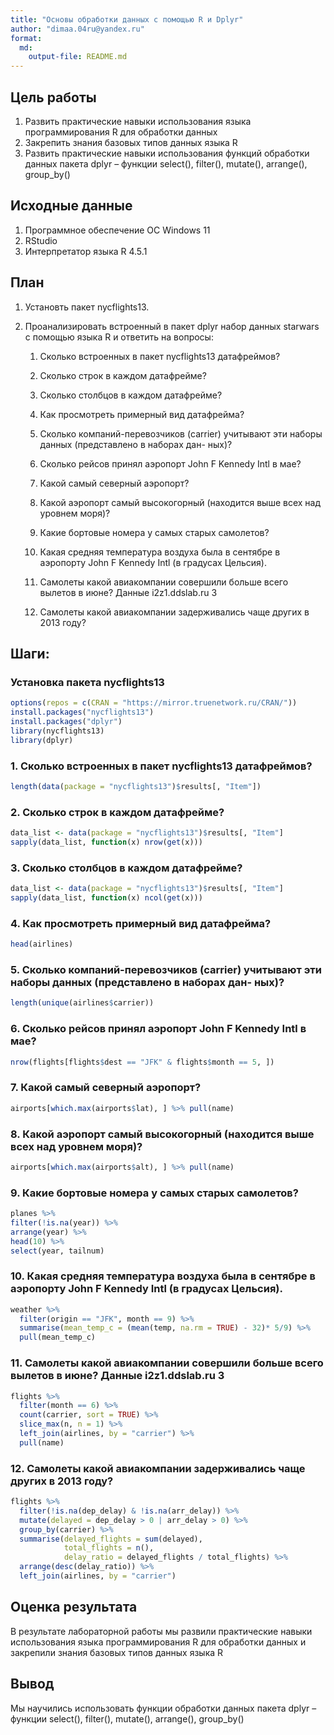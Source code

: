 ```yaml
---
title: "Основы обработки данных с помощью R и Dplyr"
author: "dimaa.04ru@yandex.ru"
format: 
  md:
    output-file: README.md
---
```


## Цель работы

1.  Развить практические навыки использования языка программирования R для обработки данных
2.  Закрепить знания базовых типов данных языка R
3.  Развить практические навыки использования функций обработки данных пакета dplyr – функции select(), filter(), mutate(), arrange(), group_by()

## Исходные данные

1.  Программное обеспечение ОС Windows 11 
2.  RStudio
3.  Интерпретатор языка R 4.5.1

## План

1.  Установть пакет nycflights13.

2.  Проанализировать встроенный в пакет dplyr набор данных starwars с помощью языка R и ответить на вопросы:

    1.  Сколько встроенных в пакет nycflights13 датафреймов?

    2.  Сколько строк в каждом датафрейме?

    3.  Сколько столбцов в каждом датафрейме?

    4.  Как просмотреть примерный вид датафрейма?

    5.  Сколько компаний-перевозчиков (carrier) учитывают эти наборы данных (представлено в наборах дан- ных)?

    6.  Сколько рейсов принял аэропорт John F Kennedy Intl в мае?

    7.  Какой самый северный аэропорт?

    8.  Какой аэропорт самый высокогорный (находится выше всех над уровнем моря)?

    9.  Какие бортовые номера у самых старых самолетов?

    10. Какая средняя температура воздуха была в сентябре в аэропорту John F Kennedy Intl (в градусах Цельсия).

    11. Самолеты какой авиакомпании совершили больше всего вылетов в июне? Данные i2z1.ddslab.ru 3

    12. Самолеты какой авиакомпании задерживались чаще других в 2013 году?

## Шаги:

### Установка пакета nycflights13

```r
options(repos = c(CRAN = "https://mirror.truenetwork.ru/CRAN/"))
install.packages("nycflights13")
install.packages("dplyr")
library(nycflights13)
library(dplyr)
```

### 1. Сколько встроенных в пакет nycflights13 датафреймов?

```r
length(data(package = "nycflights13")$results[, "Item"])
```

### 2. Сколько строк в каждом датафрейме?

```r
data_list <- data(package = "nycflights13")$results[, "Item"]
sapply(data_list, function(x) nrow(get(x)))
```

### 3. Сколько столбцов в каждом датафрейме?

```r
data_list <- data(package = "nycflights13")$results[, "Item"]
sapply(data_list, function(x) ncol(get(x)))
```

### 4. Как просмотреть примерный вид датафрейма?

```r
head(airlines)
```

### 5. Сколько компаний-перевозчиков (carrier) учитывают эти наборы данных (представлено в наборах дан- ных)?

```r
length(unique(airlines$carrier))
```

### 6. Сколько рейсов принял аэропорт John F Kennedy Intl в мае?

```r
nrow(flights[flights$dest == "JFK" & flights$month == 5, ])
```

### 7. Какой самый северный аэропорт?

```r
airports[which.max(airports$lat), ] %>% pull(name)
```

### 8. Какой аэропорт самый высокогорный (находится выше всех над уровнем моря)?

```r
airports[which.max(airports$alt), ] %>% pull(name)
```

### 9. Какие бортовые номера у самых старых самолетов?

```r
planes %>%
filter(!is.na(year)) %>%
arrange(year) %>%
head(10) %>%
select(year, tailnum)
```

### 10. Какая средняя температура воздуха была в сентябре в аэропорту John F Kennedy Intl (в градусах Цельсия).

```r
weather %>%
  filter(origin == "JFK", month == 9) %>%
  summarise(mean_temp_c = (mean(temp, na.rm = TRUE) - 32)* 5/9) %>%
  pull(mean_temp_c)
```

### 11. Самолеты какой авиакомпании совершили больше всего вылетов в июне? Данные i2z1.ddslab.ru 3

```r
flights %>%
  filter(month == 6) %>%
  count(carrier, sort = TRUE) %>%
  slice_max(n, n = 1) %>%
  left_join(airlines, by = "carrier") %>%
  pull(name)
```

### 12. Самолеты какой авиакомпании задерживались чаще других в 2013 году?

```r
flights %>%
  filter(!is.na(dep_delay) & !is.na(arr_delay)) %>%
  mutate(delayed = dep_delay > 0 | arr_delay > 0) %>%
  group_by(carrier) %>%
  summarise(delayed_flights = sum(delayed),
            total_flights = n(),
            delay_ratio = delayed_flights / total_flights) %>%
  arrange(desc(delay_ratio)) %>%
  left_join(airlines, by = "carrier")
```

## Оценка результата

В результате лабораторной работы мы развили практические навыки использования языка программирования R для обработки данных и закрепили знания базовых типов данных языка R

## Вывод

Мы научились использовать функции обработки данных пакета dplyr – функции select(), filter(), mutate(), arrange(), group_by()
